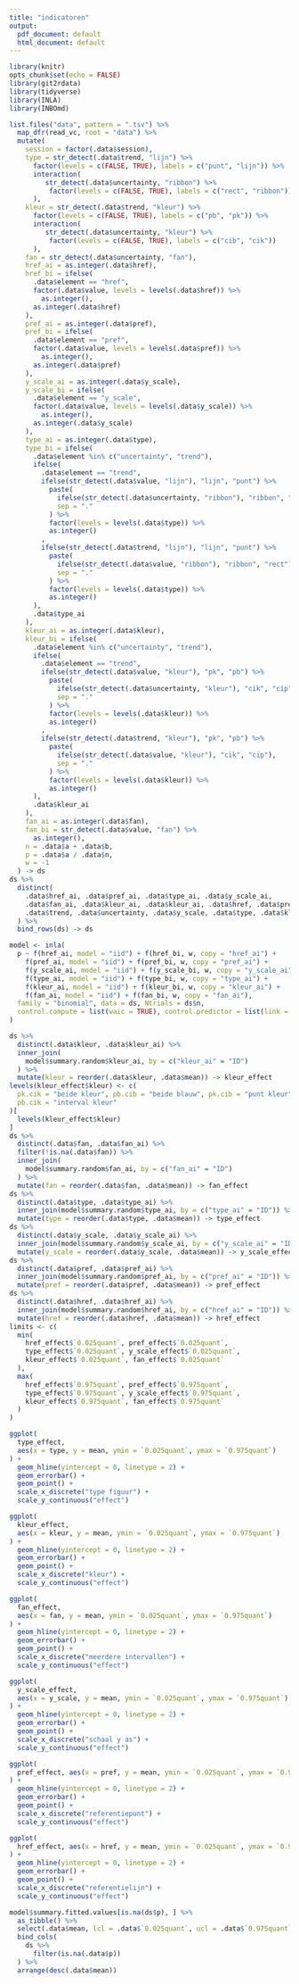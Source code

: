 ```yaml
---
title: "indicatoren"
output:
  pdf_document: default
  html_document: default
---
```


```r
library(knitr)
opts_chunk$set(echo = FALSE)
library(git2rdata)
library(tidyverse)
library(INLA)
library(INBOmd)
```

```r
list.files("data", pattern = ".tsv") %>%
  map_dfr(read_vc, root = "data") %>%
  mutate(
    session = factor(.data$session),
    type = str_detect(.data$trend, "lijn") %>%
      factor(levels = c(FALSE, TRUE), labels = c("punt", "lijn")) %>%
      interaction(
         str_detect(.data$uncertainty, "ribbon") %>%
          factor(levels = c(FALSE, TRUE), labels = c("rect", "ribbon"))
      ),
    kleur = str_detect(.data$trend, "kleur") %>%
      factor(levels = c(FALSE, TRUE), labels = c("pb", "pk")) %>%
      interaction(
         str_detect(.data$uncertainty, "kleur") %>%
          factor(levels = c(FALSE, TRUE), labels = c("cib", "cik"))
      ),
    fan = str_detect(.data$uncertainty, "fan"),
    href_ai = as.integer(.data$href),
    href_bi = ifelse(
      .data$element == "href",
      factor(.data$value, levels = levels(.data$href)) %>%
        as.integer(),
      as.integer(.data$href)
    ),
    pref_ai = as.integer(.data$pref),
    pref_bi = ifelse(
      .data$element == "pref",
      factor(.data$value, levels = levels(.data$pref)) %>%
        as.integer(),
      as.integer(.data$pref)
    ),
    y_scale_ai = as.integer(.data$y_scale),
    y_scale_bi = ifelse(
      .data$element == "y_scale",
      factor(.data$value, levels = levels(.data$y_scale)) %>%
        as.integer(),
      as.integer(.data$y_scale)
    ),
    type_ai = as.integer(.data$type),
    type_bi = ifelse(
      .data$element %in% c("uncertainty", "trend"),
      ifelse(
        .data$element == "trend",
        ifelse(str_detect(.data$value, "lijn"), "lijn", "punt") %>%
          paste(
            ifelse(str_detect(.data$uncertainty, "ribbon"), "ribbon", "rect"),
            sep = "."
          ) %>%
          factor(levels = levels(.data$type)) %>%
          as.integer()
        ,
        ifelse(str_detect(.data$trend, "lijn"), "lijn", "punt") %>%
          paste(
            ifelse(str_detect(.data$value, "ribbon"), "ribbon", "rect"),
            sep = "."
          ) %>%
          factor(levels = levels(.data$type)) %>%
          as.integer()
      ),
      .data$type_ai
    ),
    kleur_ai = as.integer(.data$kleur),
    kleur_bi = ifelse(
      .data$element %in% c("uncertainty", "trend"),
      ifelse(
        .data$element == "trend",
        ifelse(str_detect(.data$value, "kleur"), "pk", "pb") %>%
          paste(
            ifelse(str_detect(.data$uncertainty, "kleur"), "cik", "cip"),
            sep = "."
          ) %>%
          factor(levels = levels(.data$kleur)) %>%
          as.integer()
        ,
        ifelse(str_detect(.data$trend, "kleur"), "pk", "pb") %>%
          paste(
            ifelse(str_detect(.data$value, "kleur"), "cik", "cip"),
            sep = "."
          ) %>%
          factor(levels = levels(.data$kleur)) %>%
          as.integer()
      ),
      .data$kleur_ai
    ),
    fan_ai = as.integer(.data$fan),
    fan_bi = str_detect(.data$value, "fan") %>%
      as.integer(),
    n = .data$a + .data$b,
    p = .data$a / .data$n,
    w = -1
  ) -> ds 
ds %>%
  distinct(
    .data$href_ai, .data$pref_ai, .data$type_ai, .data$y_scale_ai,
    .data$fan_ai, .data$kleur_ai, .data$kleur_ai, .data$href, .data$pref,
    .data$trend, .data$uncertainty, .data$y_scale, .data$type, .data$kleur
  ) %>%
  bind_rows(ds) -> ds
```

```r
model <- inla(
  p ~ f(href_ai, model = "iid") + f(href_bi, w, copy = "href_ai") +
    f(pref_ai, model = "iid") + f(pref_bi, w, copy = "pref_ai") +
    f(y_scale_ai, model = "iid") + f(y_scale_bi, w, copy = "y_scale_ai") +
    f(type_ai, model = "iid") + f(type_bi, w, copy = "type_ai") +
    f(kleur_ai, model = "iid") + f(kleur_bi, w, copy = "kleur_ai") +
    f(fan_ai, model = "iid") + f(fan_bi, w, copy = "fan_ai"),
  family = "binomial", data = ds, Ntrials = ds$n,
  control.compute = list(waic = TRUE), control.predictor = list(link = 1)
)
```

```r
ds %>%
  distinct(.data$kleur, .data$kleur_ai) %>%
  inner_join(
    model$summary.random$kleur_ai, by = c("kleur_ai" = "ID")
  ) %>%
  mutate(kleur = reorder(.data$kleur, .data$mean)) -> kleur_effect
levels(kleur_effect$kleur) <- c(
  pk.cik = "beide kleur", pb.cib = "beide blauw", pk.cib = "punt kleur",
  pb.cik = "interval kleur"
)[
  levels(kleur_effect$kleur)
]
ds %>%
  distinct(.data$fan, .data$fan_ai) %>%
  filter(!is.na(.data$fan)) %>%
  inner_join(
    model$summary.random$fan_ai, by = c("fan_ai" = "ID")
  ) %>%
  mutate(fan = reorder(.data$fan, .data$mean)) -> fan_effect 
ds %>%
  distinct(.data$type, .data$type_ai) %>%
  inner_join(model$summary.random$type_ai, by = c("type_ai" = "ID")) %>%
  mutate(type = reorder(.data$type, .data$mean)) -> type_effect
ds %>%
  distinct(.data$y_scale, .data$y_scale_ai) %>%
  inner_join(model$summary.random$y_scale_ai, by = c("y_scale_ai" = "ID")) %>%
  mutate(y_scale = reorder(.data$y_scale, .data$mean)) -> y_scale_effect 
ds %>%
  distinct(.data$pref, .data$pref_ai) %>%
  inner_join(model$summary.random$pref_ai, by = c("pref_ai" = "ID")) %>%
  mutate(pref = reorder(.data$pref, .data$mean)) -> pref_effect 
ds %>%
  distinct(.data$href, .data$href_ai) %>%
  inner_join(model$summary.random$href_ai, by = c("href_ai" = "ID")) %>%
  mutate(href = reorder(.data$href, .data$mean)) -> href_effect 
limits <- c(
  min(
    href_effect$`0.025quant`, pref_effect$`0.025quant`,
    type_effect$`0.025quant`, y_scale_effect$`0.025quant`,
    kleur_effect$`0.025quant`, fan_effect$`0.025quant`
  ),
  max(
    href_effect$`0.975quant`, pref_effect$`0.975quant`,
    type_effect$`0.975quant`, y_scale_effect$`0.975quant`,
    kleur_effect$`0.975quant`, fan_effect$`0.975quant`
  )
)
```

```r
ggplot(
  type_effect,
  aes(x = type, y = mean, ymin = `0.025quant`, ymax = `0.975quant`)
) +
  geom_hline(yintercept = 0, linetype = 2) +
  geom_errorbar() +
  geom_point() +
  scale_x_discrete("type figuur") +
  scale_y_continuous("effect")
```

```r
ggplot(
  kleur_effect,
  aes(x = kleur, y = mean, ymin = `0.025quant`, ymax = `0.975quant`)
) +
  geom_hline(yintercept = 0, linetype = 2) +
  geom_errorbar() +
  geom_point() +
  scale_x_discrete("kleur") +
  scale_y_continuous("effect")
```

```r
ggplot(
  fan_effect,
  aes(x = fan, y = mean, ymin = `0.025quant`, ymax = `0.975quant`)
) +
  geom_hline(yintercept = 0, linetype = 2) +
  geom_errorbar() +
  geom_point() +
  scale_x_discrete("meerdere intervallen") +
  scale_y_continuous("effect")
```


```r
ggplot(
  y_scale_effect,
  aes(x = y_scale, y = mean, ymin = `0.025quant`, ymax = `0.975quant`)
) +
  geom_hline(yintercept = 0, linetype = 2) +
  geom_errorbar() +
  geom_point() +
  scale_x_discrete("schaal y as") +
  scale_y_continuous("effect")
```

```r
ggplot(
  pref_effect, aes(x = pref, y = mean, ymin = `0.025quant`, ymax = `0.975quant`)
) +
  geom_hline(yintercept = 0, linetype = 2) +
  geom_errorbar() +
  geom_point() +
  scale_x_discrete("referentiepunt") +
  scale_y_continuous("effect")
```

```r
ggplot(
  href_effect, aes(x = href, y = mean, ymin = `0.025quant`, ymax = `0.975quant`)
) +
  geom_hline(yintercept = 0, linetype = 2) +
  geom_errorbar() +
  geom_point() +
  scale_x_discrete("referentielijn") +
  scale_y_continuous("effect")
```

```r
model$summary.fitted.values[is.na(ds$p), ] %>%
  as_tibble() %>%
  select(.data$mean, lcl = .data$`0.025quant`, ucl = .data$`0.975quant`) %>%
  bind_cols(
    ds %>%
      filter(is.na(.data$p))
  ) %>%
  arrange(desc(.data$mean))
```


